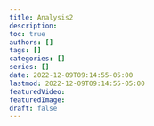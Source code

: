 ```yaml
---
title: Analysis2
description:
toc: true
authors: []
tags: []
categories: []
series: []
date: 2022-12-09T09:14:55-05:00
lastmod: 2022-12-09T09:14:55-05:00
featuredVideo:
featuredImage:
draft: false
---
```



